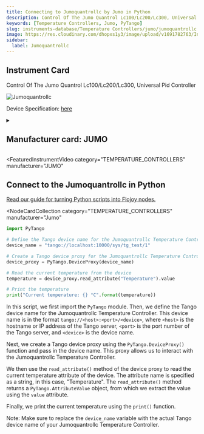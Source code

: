 ```yaml
---
title: Connecting to Jumoquantrollc by Jumo in Python
description: Control Of The Jumo Quantrol Lc100/Lc200/Lc300, Universal Pid Controller
keywords: [Temperature Controllers, Jumo, PyTango]
slug: instruments-database/Temperature Controllers/jumo/jumoquantrollc
image: https://res.cloudinary.com/dhopxs1y3/image/upload/v1691782763/Instruments/Temperature%20Controllers/Jumoquantrollc/Jumoquantrollc.jpg
sidebar:
  label: Jumoquantrollc
---
```



## Instrument Card

Control Of The Jumo Quantrol Lc100/Lc200/Lc300, Universal Pid Controller

![Jumoquantrollc](https://res.cloudinary.com/dhopxs1y3/image/upload/v1691782763/Instruments/Temperature%20Controllers/Jumoquantrollc/Jumoquantrollc.jpg)

Device Specification: [here](https://www.jumo.net/attachments/JUMO/attachmentdownload?id=64643)

<details style={{ marginTop: "15px"}}>
<summary><h2 style={{display:'inline'}}>Manufacturer card: JUMO</h2></summary>

![JUMO](https://res.cloudinary.com/dhopxs1y3/image/upload/v1692806195/Instruments/Vendor%20Logos/Jumo.png)

**JUMO** is your expert partner and manufacturer for industrial sensor technology up to the automation solution for temperature, pressure, and liquids.

- Headquarters: Canada
- Yearly Revenue (millions, USD): 69
- Vendor Website: [here](https://jumo.ca/)

</details>


<FeaturedInstrumentVideo
  category="TEMPERATURE_CONTROLLERS"
  manufacturer="JUMO"
></FeaturedInstrumentVideo>

## Connect to the Jumoquantrollc in Python

[Read our guide for turning Python scripts into Flojoy nodes.](https://docs.flojoy.ai/contribution/blocks/custom-flojoy-block/)


<Tabs>
<TabItem value="Flojoy" label="Flojoy" className="flojoy-instrument-tabs">

<NodeCardCollection
  category="TEMPERATURE_CONTROLLERS"
  manufacturer="Jumo"
></NodeCardCollection>

</TabItem>
<TabItem value="PyTango" label="PyTango">

```python
import PyTango

# Define the Tango device name for the Jumoquantrollc Temperature Controller
device_name = "tango://localhost:10000/sys/tg_test/1"

# Create a Tango device proxy for the Jumoquantrollc Temperature Controller
device_proxy = PyTango.DeviceProxy(device_name)

# Read the current temperature from the device
temperature = device_proxy.read_attribute("Temperature").value

# Print the temperature
print("Current temperature: {} °C".format(temperature))
```

In this script, we first import the `PyTango` module. Then, we define the Tango device name for the Jumoquantrollc Temperature Controller. This device name is in the format `tango://<host>:<port>/<device>`, where `<host>` is the hostname or IP address of the Tango server, `<port>` is the port number of the Tango server, and `<device>` is the device name.

Next, we create a Tango device proxy using the `PyTango.DeviceProxy()` function and pass in the device name. This proxy allows us to interact with the Jumoquantrollc Temperature Controller.

We then use the `read_attribute()` method of the device proxy to read the current temperature attribute of the device. The attribute name is specified as a string, in this case, "Temperature". The `read_attribute()` method returns a `PyTango.AttributeValue` object, from which we extract the value using the `value` attribute.

Finally, we print the current temperature using the `print()` function.

Note: Make sure to replace the `device_name` variable with the actual Tango device name of your Jumoquantrollc Temperature Controller.

</TabItem>
</Tabs>
